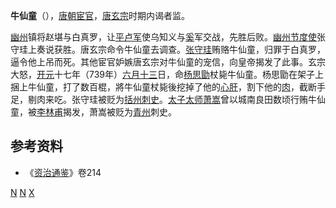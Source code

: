 '''牛仙童'''（{{bd|？||739年||}}），[[唐朝|唐朝]][[宦官|宦官]]，[[唐玄宗|唐玄宗]]时期内谒者监。

[[幽州|幽州]]镇将赵堪与白真罗，让[[平卢军|平卢军]]使乌知义与[[奚|奚]]军交战，先胜后败。[[幽州节度使|幽州节度使]]张守珪上奏说获胜。唐玄宗命令牛仙童去调查。[[张守珪|张守珪]]贿赂牛仙童，归罪于白真罗，逼令他上吊而死。其他宦官妒嫉唐玄宗对牛仙童的宠信，向皇帝揭发了此事。玄宗大怒，[[开元|开元]]十七年（739年）[[六月十三|六月十三]]日，命[[杨思勖|杨思勖]]杖毙牛仙童。杨思勖在架子上捆上牛仙童，打了数百棍，將牛仙童杖毙後挖掉了他的[[心|心]][[肝|肝]]，割下他的[[肉|肉]]，截断手足，剔肉来吃。张守珪被贬为[[括州|括州]][[刺史|刺史]]。[[太子太师|太子太师]][[萧嵩|萧嵩]]曾以城南良田数顷行贿牛仙童，被[[李林甫|李林甫]]揭发，萧嵩被贬为[[青州|青州]]刺史。

==参考资料==
* 《[[资治通鉴|资治通鉴]]》卷214
[[分类:唐朝宦官|N]]
[[分类:唐朝被處決者|N]]
[[分类:牛姓|X]]